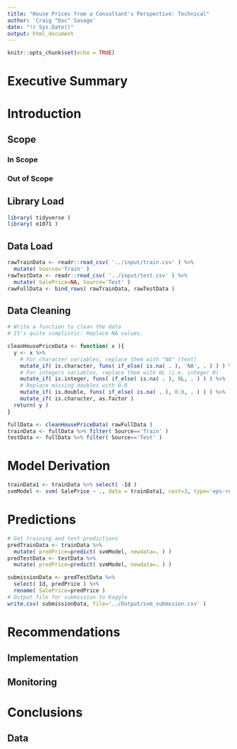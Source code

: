 ```yaml
---
title: "House Prices from a Consultant's Perspective: Technical"
author: 'Craig "Doc" Savage'
date: "!r Sys.Date()"
output: html_document
---
```


```r
knitr::opts_chunk$set(echo = TRUE)
```

# Executive Summary

# Introduction

## Scope

### In Scope

### Out of Scope

## Library Load

```r
library( tidyverse )
library( e1071 )
```
## Data Load

```r
rawTrainData <- readr::read_csv( '../input/train.csv' ) %>% 
  mutate( Source='Train' )
rawTestData <- readr::read_csv( '../input/test.csv' ) %>% 
  mutate( SalePrice=NA, Source='Test' )
rawFullData <- bind_rows( rawTrainData, rawTestData )
```

## Data Cleaning

```r
# Write a function to clean the data
# It's quite simplistic: Replace NA values.

cleanHousePriceData <- function( x ){
  y <- x %>%
    # For character variables, replace them with "NA" (text)
    mutate_if( is.character, funs( if_else( is.na( . ), 'NA', . ) ) ) %>%
    # For integers variables, replace them with 0L (i.e. integer 0) 
    mutate_if( is.integer, funs( if_else( is.na( . ), 0L, . ) ) ) %>%
    # Replace missing doubles with 0.0
    mutate_if( is.double, funs( if_else( is.na( . ), 0.0, . ) ) ) %>%
    mutate_if( is.character, as.factor )
  return( y )
}

fullData <- cleanHousePriceData( rawFullData )
trainData <- fullData %>% filter( Source=='Train' )
testData <- fullData %>% filter( Source=='Test' )
```

# Model Derivation


```r
trainData1 <- trainData %>% select( -Id )
svmModel <- svm( SalePrice ~ ., data = trainData1, cost=3, type='eps-regression' )
```

# Predictions

```r
# Get training and test predictions
predTrainData <- trainData %>% 
  mutate( predPrice=predict( svmModel, newdata=. ) )
predTestData <- testData %>%
  mutate( predPrice=predict( svmModel, newdata=. ) ) 

submissionData <- predTestData %>% 
  select( Id, predPrice ) %>%
  rename( SalePrice=predPrice )
# Output file for submission to Kaggle
write.csv( submissionData, file='../Output/svm_submssion.csv' )
```

# Recommendations

## Implementation

## Monitoring

# Conclusions

## Data